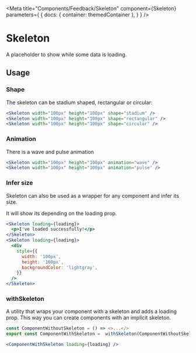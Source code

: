
<Meta
    title="Components/Feedback/Skeleton"
    component={Skeleton}
    parameters={
        {
            docs: {
                container: themedContainer
            },
        }
    }
/>

# Skeleton

A placeholder to show while some data is loading.

<Canvas>
    <Col alignItems="center" gap={20}>
        <Skeleton width="250px" height="200px" shape="stadium" />
        <Skeleton width="250px" height="20px" shape="rectangular" />
        <Skeleton width="60px" height="60px" shape="circular" />
    </Col>
</Canvas>

## Usage

### Shape

The skeleton can be stadium shaped, rectangular or circular:

````jsx
<Skeleton width="100px" height="100px" shape="stadium" />
<Skeleton width="100px" height="100px" shape="rectangular" />
<Skeleton width="100px" height="100px" shape="circular" />
````

<Canvas>
    <Row alignItems="center" gap={20} justifyContent="center">
        <Skeleton width="100px" height="100px" shape="stadium" />
        <Skeleton width="100px" height="100px" shape="rectangular" />
        <Skeleton width="100px" height="100px" shape="circular" />
    </Row>
</Canvas>

### Animation

There is a wave and pulse animation

````jsx
<Skeleton width="100px" height="100px" animation="wave" />
<Skeleton width="100px" height="100px" animation="pulse" />
````

<Canvas>
    <Row alignItems="center" gap={20} justifyContent="center">
        <Skeleton width="100px" height="100px" animation="wave" />
        <Skeleton width="100px" height="100px" animation="pulse" />
    </Row>
</Canvas>

### Infer size

Skeleton can also be used as a wrapper for any component and infer its size.

It will show its depending on the loading prop.

````jsx
<Skeleton loading={loading}>
  <p>I've loaded successfully!</p>
</Skeleton>
<Skeleton loading={loading}>
  <div
    style={{
      width: '100px',
      height: '100px',
      backgroundColor: 'lightgray',
    }}
  />
</Skeleton>
````

<Canvas>
    <LoadingSkeleton />
</Canvas>

### withSkeleton

A utility that wraps your component with a skeleton and adds a loading prop. This way you can create components with an implicit skeleton.

````typescript jsx
const ComponentWithoutSkeleton = () => <>...</>
export const ComponentWithSkeleton =  withSkeleton(ComponentWithoutSkeleton)
````

````jsx
<ComponentWithSkeleton loading={loading} />
````
